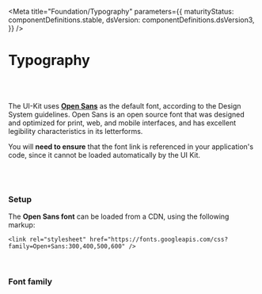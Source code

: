 
<Meta
  title="Foundation/Typography"
  parameters={{
    maturityStatus: componentDefinitions.stable,
    dsVersion: componentDefinitions.dsVersion3,
  }}
/>

# Typography

<br />
<MaturityStatus />
<br />

The UI-Kit uses **[Open Sans](https://fonts.google.com/specimen/Open+Sans)** as the default font, according to the Design System guidelines. Open Sans is an open source font that was designed and optimized for print, web, and mobile interfaces, and has excellent legibility characteristics in its letterforms.

You will **need to ensure** that the font link is referenced in your application's code, since it cannot be loaded automatically by the UI Kit.

<br />
<br />

### Setup

The **Open Sans font** can be loaded from a CDN, using the following markup:

```
<link rel="stylesheet" href="https://fonts.googleapis.com/css?family=Open+Sans:300,400,500,600" />
```

<br />

### Font family

<Preview>
  <Story name="Main">
    <Typography />
  </Story>
</Preview>
